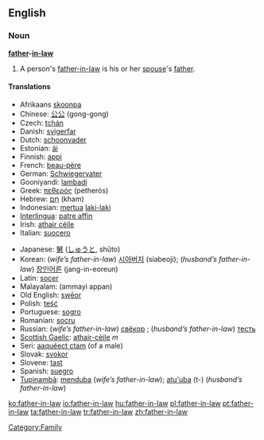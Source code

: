 ==English==

===Noun===
{{wikipedia}}
'''[[father]]-[[in-law]]'''
# A person's [[father-in-law]] is his or her [[spouse]]'s [[father]].

====Translations====
{{top}}
*Afrikaans [[skoonpa]]
*Chinese: [[公公]] (gong-gong)
*Czech: [[tchán]] {{m}}
*Danish: [[svigerfar]] {{c}}
*Dutch: [[schoonvader]] {{m}}
*Estonian: [[äi]]
*Finnish: [[appi]]
*French: [[beau-père]] {{m}}
*German: [[Schwiegervater]] {{m}}
*Gooniyandi: [[lambadi]]
*Greek: [[πεθερός]] (petherós)
*Hebrew: [[חם|חָם]] (kham) {{m}}
*Indonesian: [[mertua]] [[laki-laki]]
*[[Interlingua]]: [[patre affin]]
*Irish: [[athair céile]]
*Italian: [[suocero]] {{m}}
{{mid}}
*Japanese: [[舅]] ([[しゅうと]], shūto)
*Korean: (''wife’s father-in-law'') [[시아버지]] (siabeoji); (''husband’s father-in-law'') [[장인어른]] (jang-in-eoreun)
*Latin: [[socer]] {{m}}
*Malayalam: (ammayi appan)
*Old English: [[sweor|swēor]] {{m}}
*Polish: [[teść]] {{m}}
*Portuguese: [[sogro]] {{m}}
*Romanian: [[socru]] {{m}}
*Russian: (''wife’s father-in-law'') [[свёкор]] {{m}}; (''husband’s father-in-law'') [[тесть]] {{m}}
*[[Scottish Gaelic]]: [[athair-cèile]] ''m''
*Seri: [[aaquéect ctam]] (of a male)
*Slovak: [[svokor]] {{m}}
*Slovene: [[tast]] {{m}}
*Spanish: [[suegro]] {{m}}
*[[Tupinambá]]: [[menduba]] (''wife’s father-in-law''); [[atu'uba]] (t-) (''husband’s father-in-law'')
{{bottom}}

[[Category:Family]]

[[ko:father-in-law]]
[[io:father-in-law]]
[[hu:father-in-law]]
[[pl:father-in-law]]
[[pt:father-in-law]]
[[ta:father-in-law]]
[[tr:father-in-law]]
[[zh:father-in-law]]